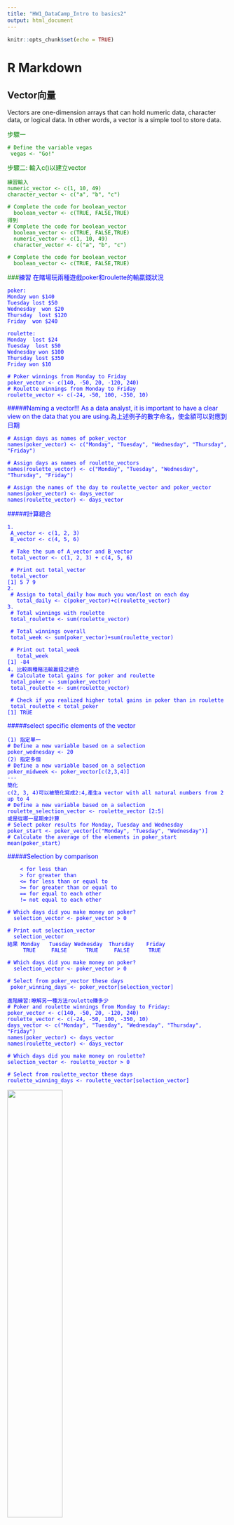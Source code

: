 ```yaml
---
title: "HW1_DataCamp_Intro to basics2"
output: html_document
---
```


```r
knitr::opts_chunk$set(echo = TRUE)
```

# R Markdown
## Vector向量
 Vectors are one-dimension arrays that can hold numeric data, character data, or logical data. In other words, a vector is a simple tool to store data. 

<font color="green">步驟一<font>
```
# Define the variable vegas
 vegas <- "Go!"
```
步驟二: 輸入c()以建立vector
```
練習輸入
numeric_vector <- c(1, 10, 49)
character_vector <- c("a", "b", "c")

# Complete the code for boolean_vector
  boolean_vector <- c(TRUE, FALSE,TRUE)
得到
# Complete the code for boolean_vector
  boolean_vector <- c(TRUE, FALSE,TRUE)
  numeric_vector <- c(1, 10, 49)
  character_vector <- c("a", "b", "c")
 
# Complete the code for boolean_vector
  boolean_vector <- c(TRUE, FALSE,TRUE)
```
###<font color="blue">練習<font>
在賭場玩兩種遊戲poker和roulette的輸贏錢狀況
```
poker:
Monday won $140
Tuesday lost $50
Wednesday  won $20
Thursday  lost $120
Friday  won $240

roulette:
Monday  lost $24
Tuesday  lost $50
Wednesday won $100
Thursday lost $350
Friday won $10
```
```
# Poker winnings from Monday to Friday
poker_vector <- c(140, -50, 20, -120, 240)
# Roulette winnings from Monday to Friday
roulette_vector <- c(-24, -50, 100, -350, 10)
```
#####Naming a vector!!!
As a data analyst, it is important to have a clear view on the data that you are using.為上述例子的數字命名，使金額可以對應到日期
```
# Assign days as names of poker_vector
names(poker_vector) <- c("Monday", "Tuesday", "Wednesday", "Thursday", "Friday")

# Assign days as names of roulette_vectors
names(roulette_vector) <- c("Monday", "Tuesday", "Wednesday", "Thursday", "Friday")
```
```
# Assign the names of the day to roulette_vector and poker_vector
names(poker_vector) <- days_vector  
names(roulette_vector) <- days_vector
```
#####計算總合
```
1.
 A_vector <- c(1, 2, 3)
 B_vector <- c(4, 5, 6)
 
 # Take the sum of A_vector and B_vector
 total_vector <- c(1, 2, 3) + c(4, 5, 6)

 # Print out total_vector
 total_vector
[1] 5 7 9
2.
 # Assign to total_daily how much you won/lost on each day
   total_daily <- c(poker_vector)+c(roulette_vector)
3.
 # Total winnings with roulette
 total_roulette <- sum(roulette_vector)
 
 # Total winnings overall
 total_week <- sum(poker_vector)+sum(roulette_vector)
 
 # Print out total_week
   total_week
[1] -84
4. 比較兩種賭法輸贏錢之總合
 # Calculate total gains for poker and roulette
 total_poker <- sum(poker_vector)
 total_roulette <- sum(roulette_vector)
 
 # Check if you realized higher total gains in poker than in roulette
 total_roulette < total_poker
[1] TRUE
```
#####select specific elements of the vector
```
(1) 指定單一
# Define a new variable based on a selection
poker_wednesday <- 20
(2) 指定多個
# Define a new variable based on a selection
poker_midweek <- poker_vector[c(2,3,4)]
---
簡化
c(2, 3, 4)可以被簡化寫成2:4,產生a vector with all natural numbers from 2 up to 4
# Define a new variable based on a selection
roulette_selection_vector <- roulette_vector [2:5]
或是從哪一星期來計算
# Select poker results for Monday, Tuesday and Wednesday
poker_start <- poker_vector[c("Monday", "Tuesday", "Wednesday")]
# Calculate the average of the elements in poker_start
mean(poker_start)
```
#####Selection by comparison
```
    < for less than
    > for greater than
    <= for less than or equal to
    >= for greater than or equal to
    == for equal to each other
    != not equal to each other
```
```
# Which days did you make money on poker?
  selection_vector <- poker_vector > 0
 
# Print out selection_vector
  selection_vector
結果 Monday   Tuesday Wednesday  Thursday    Friday 
     TRUE     FALSE      TRUE     FALSE      TRUE
```
```
# Which days did you make money on poker?
  selection_vector <- poker_vector > 0
 
# Select from poker_vector these days
 poker_winning_days <- poker_vector[selection_vector]
```
```
進階練習:瞭解另一種方法roulette賺多少
# Poker and roulette winnings from Monday to Friday:
poker_vector <- c(140, -50, 20, -120, 240)
roulette_vector <- c(-24, -50, 100, -350, 10)
days_vector <- c("Monday", "Tuesday", "Wednesday", "Thursday", "Friday")
names(poker_vector) <- days_vector
names(roulette_vector) <- days_vector

# Which days did you make money on roulette?
selection_vector <- roulette_vector > 0

# Select from roulette_vector these days
roulette_winning_days <- roulette_vector[selection_vector]
```
![](https://static.vecteezy.com/system/resources/previews/000/156/147/non_2x/vector-casino-icon-set.jpg){ width=50% }
